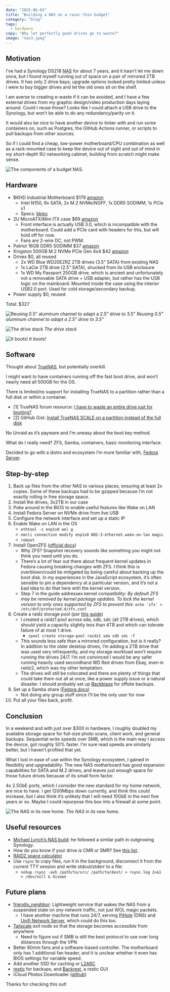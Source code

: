 ```yaml
---
date: "2025-06-03"
title: "Building a NAS on a razor-thin budget"
category: "blog"
tags:
  - hardware
copy: "Why let perfectly good drives go to waste?"
image: "nas3.jpeg"
---
```


## Motivation

I’ve had a Synology DS218 <abbr title="Network Attached Storage device">NAS</abbr> for about 7 years, and it hasn’t let me down once, but I found myself running out of space on a pair of mirrored 2TB drives. It has only 2 drive bays; upgrade options looked pretty limited unless I were to buy bigger drives and let the old ones sit on the shelf.

I am averse to creating e-waste if it can be avoided, and I have a few external drives from my graphic design/video production days laying around. Could I reuse those? Looks like I could attach a USB drive to the Synology, but won’t be able to do any redundancy/parity on it.

It would also be nice to have another device to tinker with and run some containers on, such as Postgres, the GitHub Actions runner, or scripts to pull backups from other sources.

So if I could find a cheap, low-power motherboard/CPU combination as well as a rack-mounted case to keep the device out of sight and out of mind in my short-depth 9U networking cabinet, building from scratch might make sense.

![The components of a budget NAS.](nas0.jpeg)

## Hardware

- BKHD Industrial Motherboard $179 [amazon](https://www.amazon.com/dp/B0DVZKX6ST)
    - Intel N150, 6x SATA, 2x M.2 NVMe/NGFF, 1x DDR5 SODIMM, 1x PCIe x1
    - Specs: [bkipc](https://www.bkipc.com/en/NAS.html)
- 2U MicroATX/Mini ITX case $69 [amazon](https://www.amazon.com/gp/product/B0D41ZJH3D)
    - Front interface is actually USB 3.0, which is incompatible with the motherboard. Could add a PCIe card with headers for this, but will hold off for now.
    - Fans are 2-wire DC, not PWM.
- Patriot 16GB DDR5 SODIMM $37 [amazon](https://www.amazon.com/gp/product/B0BQMCMWQL)
- Kingston 500GB M.2 NVMe  PCIe Gen 4x4 $42 [amazon](https://www.amazon.com/dp/B0DBR9RZLV)
- Drives $0, all reused
    - 2x WD Blue WD20EZRZ 2TB drives (3.5” SATA) from existing NAS
    - 1x LaCie 2TB drive (2.5” SATA), shucked from its USB enclosure
    - 1x WD My Passport 250GB drive, which is ancient and unfortunately not a removable SATA drive + USB adapter, but rather has the USB logic on the mainboard. Mounted inside the case using the interior USB2.0 port. Used for cold storage/secondary backup.
- Power supply $0, reused

Total: $327

![Reusing 0.5" aluminum channel to adapt a 2.5" drive to 3.5"](nas1.jpeg)
_Reusing 0.5" aluminum channel to adapt a 2.5" drive to 3.5"_

![The drive stack](nas2.jpeg)
_The drive stack_

![It boots!](nas3.jpeg)
_It boots!_

## Software

Thought about [TrueNAS](https://www.truenas.com/), but potentially overkill.

I might want to have containers running off the fast boot drive, and won’t nearly need all 500GB for the OS.

There is limited/no support for installing TrueNAS to a partition rather than a full disk or within a container.

- [1] TrueNAS forum resource: [I have to waste an entire drive just for booting?](https://forums.truenas.com/t/i-have-to-waste-an-entire-drive-just-for-booting/1501)
- [2] GitHub Gist: [Install TrueNAS SCALE on a partition instead of the full disk](https://gist.github.com/gangefors/2029e26501601a99c501599f5b100aa6)

No Unraid as it’s payware and I’m uneasy about the boot key method.

What do I really need? ZFS, Samba, containers, basic monitoring interface.

Decided to go with a distro and ecosystem I’m more familiar with, [Fedora Server](https://fedoraproject.org/server/).

## Step-by-step

1. Back up files from the other NAS to various places, ensuring at least 2x copies. Some of these backups had to be gzipped because I’m not exactly rolling in free storage space.
2. Install the drives, 3x2TB in our case
3. Poke around in the BIOS to enable useful features like Wake on LAN
4. Install Fedora Server on NVMe drive from live USB
5. Configure the network interface and set up a static IP
6. Enable Wake on LAN in the OS
    - `ethtool -s enp1s0 wol g`
    - `nmcli connection modify enp1s0 802-3-ethernet.wake-on-lan magic`
    - `reboot`
7. Install OpenZFS ([official docs](https://openzfs.github.io/openzfs-docs/Getting%20Started/Fedora/index.html))
    - Why ZFS? Snapshot recovery sounds like something you might not think you need until you do.
    - There’s a lot of fear out there about frequent kernel updates in Fedora causing breaking changes with ZFS. I think this is overblown/could be mitigated by being careful about backing up the boot disk. In my experiences in the JavaScript ecosystem, it’s often sensible to pin a dependency at a particular version, and it’s not a bad idea to do that here with the kernel version.
    - Step 7 in the guide addresses kernel compatibility:  *By default ZFS may be removed by kernel package updates. To lock the kernel version to only ones supported by ZFS to prevent this:* `echo 'zfs' > /etc/dnf/protected.d/zfs.conf` 
8. Create a raidz storage pool (per [this guide](https://ruan.dev/blog/2017/08/24/create-a-zfs-raidz1-volume-pool-on-ubuntu-16))
    - I created a raidz1 pool across sda, sdb, sdc (all 2TB drives), which should yield a capacity slightly less than 4TB and which can tolerate failure of at most 1 drive.
      - `zpool create storage-pool raidz1 sda sdb sdc -f`
    - This sounds less safe than a mirrored configuration, but is it really? In addition to the older desktop drives, I’m adding a 2TB drive that was used very infrequently, and my storage workload won’t require running the drives 24/7. I’m not convinced I would be any safer running heavily used secondhand WD Red drives from Ebay, even in raidz2, which was my other temptation.
    - The drives will still be colocated and there are plenty of things that could take them out all at once, like a power supply issue or a natural disaster. I should probably set up [Backblaze](https://www.backblaze.com/) for offsite backups.
9. Set up a Samba share ([Fedora docs](https://docs.fedoraproject.org/en-US/quick-docs/samba/))
    - Not doing any group stuff since I’ll be the only user for now
10. Put all your files back, profit.

## Conclusion

In a weekend and with just over $300 in hardware, I roughly doubled my available storage space for full-size photo scans, client work, and general backups. Sequential write speeds over SMB, which is the main way I access the device, got roughly 50% faster. I'm sure read speeds are similarly better, but I haven't profiled that yet.

What I lost in ease of use within the Synology ecosystem, I gained in flexibility and upgradability. The new NAS motherboard has good expansion capabilities for SATA and M.2 drives, and leaves just enough space for those future drives because of its small form factor.

4x 2.5GbE ports, which I consider the new standard for my home network, are nice to have. I get 1200Mbps down currently, and think this could increase, but I also think it’s unlikely that I will need 10GbE in the next five years or so. Maybe I could repurpose this box into a firewall at some point.

![The NAS in its new home.](nas4.jpeg)
_The NAS in its new home._

## Useful resources

- [Michael Lynch’s NAS build](https://mtlynch.io/budget-nas/): he followed a similar path in outgrowing Synology.
- How do you know if your drive is CMR or SMR? See [this list](https://nascompares.com/answer/list-of-wd-cmr-and-smr-hard-drives-hdd/).
- [RAIDZ space calculator](https://www.raidz-calculator.com/)
- Use `rsync` to copy files, run it in the background, disconnect it from the current TTY session and write stdout/stderr to a file:
    - `nohup rsync -avh /path/to/src/ /path/to/dest/ > rsync.log 2>&1 < /dev/null & disown`

## Future plans

- [friendly_neighbor](https://danielpgross.github.io/friendly_neighbor/howto-sleep-wake-on-demand): Lightweight service that wakes the NAS from a suspended state on *any* network traffic, not just WOL magic packets.
    - I have another machine that runs 24/7, serving [PiHole](https://pi-hole.net/) (DNS) and [Unifi Network Server](https://ui.com/download/releases/network-server), which could do this too.
- [Tailscale](https://tailscale.com/) exit node so that the storage becomes accessible from anywhere
    - Need to figure out if SMB is still the best protocol to use over long distances through the VPN
- Better 80mm fans and a software-based controller. The motherboard only has 1 additional fan header, and it is unclear whether it even has BIOS settings for variable speed.
- Add another SSD for caching or [L2ARC](https://www.truenas.com/docs/references/l2arc/)
- [restic](https://restic.net/) for backups, and [Backrest](https://github.com/garethgeorge/backrest), a restic GUI
- iCloud Photos Downloader ([github](https://github.com/icloud-photos-downloader/icloud_photos_downloader))

Thanks for checking this out!
